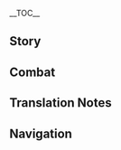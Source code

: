 {{CharacterTabs}}
{{LanguageTabs}}
{{Stub|1={{Meta/VO|tl=1|Japanese}}}}
__TOC__
==Story==
{{VO/Story
|character           = {{ROOTPAGENAME}}
|language            = ja
|name                = 刻晴

<!-- Hello -->
|vo_01_01_title      = 初めまして…
|vo_01_01_subtitle   = Hello
|vo_01_01_file       = VO_{language}{character} Hello.ogg
|vo_01_01_tx         = 私は刻晴、璃月七星の「玉衡」よ。変革の時は来た、千年続いてきた秩序はついに終わる。この歴史的瞬間を、私と共に見届けるわよね？
|vo_01_01_rm         = Watashi wa Kokusei, Riiywe Shichisei no "Yuuhen" yo. Henkaku no toki wa kita, sennen tsudzuite kita chitsujo wa tsui ni owaru. Kono rekishi-teki shunkan wo, watashi to tomo ni mitodoketeru wa yo ne?
|vo_01_01_tl         = I am Keqing, "Yuheng" of the Liyue Qixing. An era of change has come, and the order that has lasted for a thousand years will finally come to an end. You'll witness this historic moment together with me, won't you?

<!-- Chats -->
|vo_02_01_title      = 世間話・手遅れ
|vo_02_01_subtitle   = Chat: Delays
|vo_02_01_file       = VO_{language}{character} Chat - Delays.ogg
|vo_02_01_tx         = 無駄な時間を過ごしてると、仕事が終わらないわよ。
|vo_02_01_rm         = Muda na jikan wo sugoshiteru to, shigoto ga owaranai wa yo.
|vo_02_01_tl         = If you're wasting too much time, your work will never end.

|vo_02_02_title      = 世間話・リラックス
|vo_02_02_subtitle   = Chat: Relax
|vo_02_02_file       = VO_{language}{character} Chat - Relax.ogg
|vo_02_02_tx         = 休むことも大事だけど、気を抜きすぎてはダメよ。
|vo_02_02_rm         = Yasumu koto mo daiji da kedo, ki wo nukisugite wa dame yo.
|vo_02_02_tl         = It's also important to rest, but you shouldn't get too careless.

|vo_02_03_title      = 世間話・機会
|vo_02_03_subtitle   = Chat: Opportunity
|vo_02_03_file       = VO_{language}{character} Chat - Opportunity.ogg
|vo_02_03_tx         = 冒険も商売も、チャンスは一瞬なの。
|vo_02_03_rm         = Bouken mo shoubai mo, chansu wa isshun na no.
|vo_02_03_tl         = In adventure and in business, your chance will only last for a moment.

<!-- Weather -->
|vo_03_01_title      = 雨の日…
|vo_03_01_subtitle   = When It Rains
|vo_03_01_file       = VO_{language}{character} When It Rains.ogg
|vo_03_01_tx         = すごい大雨…困ったわね。そもそも、昨日終わるはずだった仕事を、どうしてあの人たちは今日まで引き伸ばしたのかしら？
|vo_03_01_rm         = Sugoi ooame... komatta wa ne. Somosomo, kinou owaru hazu datta shigoto wo, doushite ano hito-tachi wa kyou made hikinobashita no ka shira?
|vo_03_01_tl         = It's raining quite hard... that's a problem. After all, if their work should have been done yesterday, why would those people delay it until today?

|vo_03_02_title      = 雷の日…
|vo_03_02_subtitle   = When Thunder Strikes
|vo_03_02_file       = VO_{language}{character} When Thunder Strikes.ogg
|vo_03_02_tx         = 雷は怖いものだけど、璃月港の避雷と防火対策は一流だから心配無用よ。
|vo_03_02_rm         = Kaminari wa kowai mono da kedo, Riiywe-kou no hirai to bouka taisaku wa ichiryuu da kara shinpai muyou yo.
|vo_03_02_tl         = Thunder is a frightening thing, but Liyue Harbor's lightning and fire defenses are first-rate, so there's no need to worry.

|vo_03_03_title      = 雪の日…
|vo_03_03_subtitle   = When It Snows
|vo_03_03_file       = VO_{language}{character} When It Snows.ogg
|vo_03_03_tx         = 大丈夫、旅を続けましょう。この程度の雪、気にする必要ないわ。
|vo_03_03_rm         = Daijoubu, tabi wo tsudzukemashou. Kono teido no yuki, ki ni suru hitsuyou nai wa.
|vo_03_03_tl         = It's all right, let's continue our journey. This amount of snow isn't worth worrying about.

|vo_03_04_title      = 晴れの日…
|vo_03_04_subtitle   = When the Sun Is Out
|vo_03_04_file       = VO_{language}{character} When the Sun Is Out.ogg
|vo_03_04_tx         = 良い天気ね、仕事も一段落したし…買い物にでも行こうかしら？
|vo_03_04_rm         = Ii tenki ne, shigoto mo ichidanraku shita shi... Kaimono ni demo ikou ka shira?
|vo_03_04_tl         = The weather is lovely, and our work's done for now, too... Shall we go shopping, then?

<!-- Greetings -->
|vo_04_01_title      = おはよう…
|vo_04_01_subtitle   = Good Morning
|vo_04_01_file       = VO_{language}{character} Good Morning.ogg
|vo_04_01_tx         = おはよう、朝の状態は一日の良し悪しを左右するわ。だから眠くても元気出して起きるのよ！
|vo_04_01_rm         = Ohayou, asa no joutai wa ichinichi no yoshi-ashi wo sayuu suru wa. Dakara nemukute mo genki dashite okiru no yo!
|vo_04_01_tl         = Good morning! Your condition in the morning has an influence on how well the rest of the day goes. So even if you're sleepy, start the day with some energy!

|vo_04_02_title      = こんにちは…
|vo_04_02_subtitle   = Good Afternoon
|vo_04_02_file       = VO_{language}{character} Good Afternoon.ogg
|vo_04_02_tx         = 私にはお昼休みの習慣がないの。でも、もし疲れてるなら休んでもいいわよ。三分後に起こすから。
|vo_04_02_rm         = Watashi ni wa ohiru-yasumi no shuukan ga nai no. Demo, moshi tsukareteru nara yasunde mo ii wa yo. Sanpun-go ni okosu kara.
|vo_04_02_tl         = I'm not in the habit of napping at noon. But if you're tired, you can go ahead and rest. I'll wake you up in three minutes.

|vo_04_03_title      = こんばんは…
|vo_04_03_subtitle   = Good Evening
|vo_04_03_file       = VO_{language}{character} Good Evening.ogg
|vo_04_03_tx         = 夜が訪れ、灯火がともる。うーん、今日も穏やかな一日だったわね。
|vo_04_03_rm         = Yoru ga otozure, touka ga tomoru. Uun, kyou mo odayaka na ichinichi datta wa ne.
|vo_04_03_tl         = The night has fallen, and the lights are coming on. *yawn* Today was another peaceful day.

|vo_04_04_title      = おやすみ…
|vo_04_04_subtitle   = Good Night
|vo_04_04_file       = VO_{language}{character} Good Night.ogg
|vo_04_04_tx         = おやすみ、いい夢を。私？…えっと、あと10件仕事が終わったら休めるわね。
|vo_04_04_rm         = Oyasumi, ii yume wo. Watashi? ...Etto, ato jukken shigoto ga owattara yasumeru wa ne.
|vo_04_04_tl         = Good night, and sweet dreams. Me? ...Um, after I handle ten more items of business, I can go to bed.

<!-- About Keqing -->
|vo_05_01_title      = {name}自身について・理念
|vo_05_01_subtitle   = About {character}: Idealism
|vo_05_01_file       = VO_{language}{character} About {character} - Idealism.ogg
|vo_05_01_tx         = 自分が正しいと思ったことなら、声を大にして、思い切りやるの&mdash;&mdash;これが私が今まで貫いてきた人生の理念よ。
|vo_05_01_rm         = Jibun ga tadashii to omotta koto nara, koe wo dai ni shite, omoikiri yaru no&mdash;&mdash; Kore ga watashi ga ima made tsuranuite kita jinsei no rinen yo.
|vo_05_01_tl         = If you believe you're right, then say it out loud and do as much as you can&mdash;&mdash; That's the principle I've always followed in life.

|vo_05_02_title      = {name}自身について・本職
|vo_05_02_subtitle   = About {character}: Work
|vo_05_02_file       = VO_{language}{character} About {character} - Work.ogg
|vo_05_02_tx         = 私の本職は土地管理と建設よ。璃月は人が多くて、領土が広く資源も豊富だけど、計画性に欠いた事業で目先の利益に飛びついていたら、手痛いしっぺ返しをくらうことになるわ。
|vo_05_02_rm         = Watashi no honshoku wa tochi kanri to kensetsu yo. Riiywe wa hito ga ookute, ryoudo ga hiroku shigen mo houfu da kedo, keikakusei ni kaita jigyou de mesaki no rieki ga tobitsuiteitara, te-itai shippe-gaeshi wo kurau koto ni naru wa.
|vo_05_02_tl         = My main job is in land management and construction. Liyue is filled with many people, vast territory, and plentiful resources, but if people get into business without forethought and jump at the chance of short-term profit, they'll end up facing some severe backlash.

|vo_05_03_title      = {name}自身について・質問
|vo_05_03_subtitle   = About {character}: Skepticism
|vo_05_03_file       = VO_{language}{character} About {character} - Skepticism.ogg
|vo_05_03_tx         = 千年の歴史がある璃月にとって、一番重要なのは何だと思う？<br/>
帝君？…いいえ、私はそう思わない。だって、我々人類は自分の力で今まで生きてきたのよ。なのに、彼は偉ぶって色んなことに口出しする。はあ、言い方が悪いかもしれないけど、彼って本当に何でも知ってるの？
|vo_05_03_rm         = Sennen no rekishi ga aru Riiywe ni totte, ichiban juuyou na no wa nan da to omou?<br/>
Teikun? ...Iie, watashi wa sou omowanai. Datte, wareware jinrui wa jibun no chikara de ima made ikite kita no yo. Na no ni, kare wa erabutte ironna koto ni kuchidashi suru. Haa, iikata ga warui ka mo shirenai kedo, kare tte hontou ni nandemo shitteru no?
|vo_05_03_tl         = What do you think has been most important to Liyue, with its millennia of history?<br/>
Rex Lapis? ...No, I don't think so. After all, we humans have always survived on our own, but he gets all high and mighty and decides to poke his nose into all kinds of things. *sigh* Maybe I shouldn't put it this way, but does he really know everything?

|vo_05_04_title      = {name}自身について・反省
|vo_05_04_subtitle   = About {character}: Self-Reflection
|vo_05_04_quest      = A New Star Approaches
|vo_05_04_file       = VO_{language}{character} About {character} - Self-Reflection.ogg
|vo_05_04_tx         = 璃月の様々な事務に携わってから、初めて帝君の苦労を痛感したわ。最近、問題にぶつかるたびに「帝君なら、どうするかな？」って考えるようになったの。もしかしたら、本当に彼は何でも知っているのかもしれない。ああ、私ったらまだまだ甘いわね…
|vo_05_04_rm         = Riiywe no samazama na jimu ni tazusawatte kara, hajimete Teikun no kurou wo tsuukan shita wa. Saikin, mondai ni butsukaru tabi ni "Teikun nara, dou suru ka na?" tte kangaeru you ni natta no. Moshi ka shitara, hontou ni kare wa nandemo shitteiru no ka mo shirenai. Aa, watashi ttara madamada amai wa ne...
|vo_05_04_tl         = After I got involved in Liyue's various affairs, I fully realized how hard Rex Lapis worked for the first time. Recently, whenever I run into a problem, I find myself thinking: "What would Rex Lapis do?" Perhaps he really does know everything. Ah, I'm still so naive...

<!-- About Us -->
|vo_06_01_title      = 追求について…
|vo_06_01_subtitle   = About Us: Pursuing
|vo_06_01_file       = VO_{language}{character} About Us - Pursuing.ogg
|vo_06_01_tx         = 君のことは気に入ってるわ。神のことを100%信じることなく、盲従もしない。自分なりの考えを持ち、問題を提起して、答えが出るまで模索し続ける姿勢が素敵よ。ふふっ、恥ずかしがることないわ、それこそ正しい生き様だもの。だって、神が過ちを犯さないなんてこと誰も証明できないでしょ？
|vo_06_01_rm         = Kimi no koto wa ki ni itteru wa. Kami no koto wo hyaku-paasento shinjiru koto naku, moujuu mo shinai. Jibun nari no kangae wo mochi, mondai wo teiki shite, kotae ga deru made mosaku shitsudzukeru shisei ga suteki yo. Fufu', hazukashigaru koto nai wa, sorekoso tadashii ikizama da mono. Datte, kami ga ayamachi wo okasanai nante koto dare mo shoumei dekinai desho?
|vo_06_01_tl         = 

|vo_06_02_title      = 試みについて…
|vo_06_02_subtitle   = About Us: Trying
|vo_06_02_friendship = 6
|vo_06_02_file       = VO_{language}{character} About Us - Trying.ogg
|vo_06_02_tx         = そう難しくないから、試しにやってみれば分かるわよ。それでもダメな場合…？ううん、君は私の期待を裏切ったことないから絶対行けるはずよ。
|vo_06_02_rm         = Sou muzukashikunai kara, tameshi ni yatte mireba wakaru wa yo. Sore demo dame na ba'ai...? Uun, kimi wa watashi no kitai wo uragitta koto nai kara zettai ikeru hazu yo.
|vo_06_02_tl         = 

|vo_06_03_title      = 励みについて…
|vo_06_03_subtitle   = About Us: Encouragement
|vo_06_03_friendship = 6
|vo_06_03_quest      = A New Star Approaches
|vo_06_03_file       = VO_{language}{character} About Us - Encouragement.ogg
|vo_06_03_tx         = 私が甘かったわ。帝君みたいになるなんて、私に…できるかしら？えっ？うん…確かにそうね‥他のことには自信が持てるのに、こんなことで悩んでいられない。悩むよりも行動するのみ！努力し続ければ、いつか彼にだって追いつけるはずよ！
|vo_06_03_rm         = Watashi ga amakatta wa. Teikun mitai ni naru nante, watashi ni... Dekiru ka shira? Un... Tashika ni sou ne... Hoka no koto ni wa jishin ga moteru no ni, konna koto de nayande irarenai. Nayamu yori mo koudou suru nomi! Doryoku shitsudzukereba, itsuka kare ni datte oitsukeru hazu yo!
|vo_06_03_tl         = 

<!-- Miscellany I -->
|vo_07_01_title      = 「神の目」について・質問
|vo_07_01_subtitle   = About the [[Vision]]: Skepticism
|vo_07_01_friendship = 4
|vo_07_01_file       = VO_{language}{character} About the Vision - Skepticism.ogg
|vo_07_01_tx         = 神の目は神に認められた証だってみんな言うけど、そんな物いらない。まるで今まで私がやってきた成果が神のおかげだって言われてるみたいじゃない。ああっ、もうムカつく！自分が努力した結果であって、神とは関係ないっていうのに！
|vo_07_01_rm         = Kami no Me wa kami ni mitomerareta akashi datte minna iu kedo, sonna mono iranai. Maru de ima made watashi ga yatte kita seika ga kami no okage datte iwareteru mitai janai. Aa', mou mukatsuku! Jibun ga doryoku shita keika de atte, kami to wa kankei nai tte iu no ni!
|vo_07_01_tl         = 

|vo_07_02_title      = 「神の目」について・反省
|vo_07_02_subtitle   = About the Vision: Reflection
|vo_07_02_friendship = 4
|vo_07_02_quest      = A New Star Approaches
|vo_07_02_file       = VO_{language}{character} About the Vision - Reflection.ogg
|vo_07_02_tx         = 帝君は私に…常人を超えた力でみんなを導いて欲しかったのね。ふん、たとえ神に認められていなくても、私は仕事を全うできるのに！ま…待ってなさいよ！彼の期待に応えてみせるんだから！
|vo_07_02_rm         = Teikun wa watashi ni... Joujin wo koeta chikara de minna wo michibiite hoshikatta no ne. Fun, tatoe kami ni mitomerarete inakute mo, watashi wa shigoto wo mattou dekiru no ni! Ma... Mattenasai yo! Kare no kitai ni kotaete miseru dakara!
|vo_07_02_tl         = 

|vo_07_03_title      = シェアしたいこと・提案
|vo_07_03_subtitle   = Something to Share: Initiative
|vo_07_03_file       = VO_{language}{character} Something to Share - Initiative.ogg
|vo_07_03_tx         = 「璃月七星」の仕事以外に私は公益活動もしてるの。ほとんどの活動でいい反響をもらったけど、「毎日の勤務時間を2時間増やす」っていう活動だけは大勢の人に反対されたわ。時代を追い越すような提案だったのかな…今度は1時間にしよう。
|vo_07_03_rm         = "Riiywe Shichisei" no shigoto igai ni watashi wa koueki katsudou mo shiteru no. Hotondo no katsudou de ii hankyou wo moratta kedo, "Mainichi no kinmu jikan wo nijikan fuyasu" tte iu katsudou dake wa oozei no hito ni hantai sareta wa. Jidai wo oikosu you na teian datta no ka na... Kondo wa ichijikan ni shiyou.
|vo_07_03_tl         = 

|vo_07_04_title      = シェアしたいこと・グッズ
|vo_07_04_subtitle   = Something to Share: Souvenir
|vo_07_04_quest      = A New Star Approaches
|vo_07_04_file       = VO_{language}{character} Something to Share - Souvenir.ogg
|vo_07_04_tx         = 帝君のグッズ？私の部屋にそんなものがいっぱいあるとでも？私はもう子供じゃないのよ！た、確かに最近、新しい帝君の土偶を買ったけど、あれは自分自身を律するためであって、崇拝とか憧れとかじゃないんだから！
|vo_07_04_rm         = Teikun no guzzu? Watashi no heya ni sonna mono ga ippai aru to demo? Watashi wa mou kodomo ja nai no yo! Ta, tashika ni saikin, atarashii Teikun no doguu wo katta kedo, are wa jibunjishin wo rissuru tame de atte, suuhai to ka akogare to ka janai nda kara!
|vo_07_04_tl         = 

|vo_07_05_title      = 興味のあること…
|vo_07_05_subtitle   = Interesting Things
|vo_07_05_file       = VO_{language}{character} Interesting Things.ogg
|vo_07_05_tx         = 勇気があったから鳥が空を飛べるようになった、というモンドの物語を聞いたことあるわ。でも、果てしない空への憧憬があったからこそ、彼らの翼を羽ばたかせ、勇気が生まれたんだと思う。私にとって、璃月はその果てしない空と一緒なのよ。
|vo_07_05_rm         = Yuuki ga atta kara tori ga sora wo toberu you ni natta, to iu Mondo no monogatari wo kiita koto aru wa. Demo, hateshinai sora he no shoukei ga atta kara koso, karera no tsubasa wo habatakase, yuuki ga umareta nda to omou. Watashi ni totte, Riiywe wa sono hateshinai sora to issho na no yo.
|vo_07_05_tl         = 

<!-- About Others -->
|vo_08_01_title      = 鍾離について…
|vo_08_01_subtitle   = About [[Zhongli]]
|vo_08_01_friendship = 4
|vo_08_01_file       = VO_{language}{character} About Zhongli.ogg
|vo_08_01_tx         = あの「往生堂」の先生、確かに博学多才で、尊敬に値するわ。それに彼の考え方は帝君に似ている気がするの…もし彼がもっと自分なりの見解を持ってくれたら、きっと私の力になるはず。そうなったら、彼をそばに置くのも悪くないわね。
|vo_08_01_rm         = Ano "Oujou-dou" no sensei, tashika ni hakugakutasai de, sonkei ni atai suru wa. Sore ni kare no kangaekata wa Teikun ni niteiru ki ga suru no... Moshi kare ga motto jibun nari no kenkai wo motte kuretara, kitto watashi no chikara ni naru hazu. Sou nattara, kare wo soba ni oku no mo warukunai wa ne.
|vo_08_01_tl         = 

|vo_08_02_title      = 北斗について…
|vo_08_02_subtitle   = About [[Beidou]]
|vo_08_02_friendship = 4
|vo_08_02_file       = VO_{language}{character} About Beidou.ogg
|vo_08_02_tx         = あの船長はいつもルールを無視するし、豪快な性格にも頭を悩まされるわ。でも彼女の「南十字」武装船隊は璃月にとって欠かせない存在なの。ルールと利益、その均衡を保つすべは正に芸術ね。あっ、ただ法を担当する「天権」にとっては悩みの種でしょうけど。
|vo_08_02_rm         = Ano senchou wa itsumo ruuru wo mushi suru shi, goukai na seikaku ni mo atama wo nayamasareru wa. Demo kanojo no "Minami Juuji" Busou Sentai wa Riiywe ni totte kakasenai sonzai na no. Ruuru to rieki, sono kinkou wo tamotsu sube wa masa ni geijutsu ne. Aa, tada hou wo tantou suru "Tenchuen" ni totte wa nayami no tane deshou kedo.
|vo_08_02_tl         = 

|vo_08_03_title      = 凝光について・矛盾
|vo_08_03_subtitle   = About [[Ningguang]]: Conflict
|vo_08_03_friendship = 4
|vo_08_03_file       = VO_{language}{character} About Ningguang - Conflict.ogg
|vo_08_03_tx         = 彼女とは同僚よ、でも「そり」が合わないの。彼女にとって璃月は所詮ただの商売の場所。金儲けのためなら彼女は何でもするわ。本当に理念のない人よ。うん…それとも、それが彼女の理念なのかしら？
|vo_08_03_rm         = Kanojo to wa douryou yo, demo "sori" ga awanai no. Kanojo ni totte Riiywe wa shosen tada no shoubai no basho. Kanemouke no tame nara kanojo wa nan demo suru wa. Hontou ni rinen no nai hito yo. Un... Soretomo, sore ga kanojo no rinen na no ka shira?
|vo_08_03_tl         = 

|vo_08_04_title      = 凝光について・協力
|vo_08_04_subtitle   = About Ningguang: Cooperation
|vo_08_04_friendship = 4
|vo_08_04_quest      = A New Star Approaches
|vo_08_04_file       = VO_{language}{character} About Ningguang - Cooperation.ogg
|vo_08_04_tx         = 帝君がいなくなって以来、私たちは色々と共通の念を持つようになったわ、珍しくね。以前の私は、彼女を偏った目で見て評価していた。でも、この時世になって、根本的な理念が違っていても、彼女とは戦友になることができたわ。
|vo_08_04_rm         = Teikun ga inaku natte irai, watashi-tachi wa iroiro to kyoutsuu no nen wo motsu you ni natta wa, mezurashiku ne. Izen no watashi wa, kanojo wo katayotta me de mite hyouka shiteita. Demo, kono jisei ni natte, konponteki na rinen ga chigatteite mo, kanojo to wa senyuu ni naru koto ga dekita wa.
|vo_08_04_tl         = 

|vo_08_05_title      = 凝光について・些細な事
|vo_08_05_subtitle   = About Ningguang: Trifling Matters
|vo_08_05_friendship = 4
|vo_08_05_quest      = A New Star Approaches
|vo_08_05_file       = VO_{language}{character} About Ningguang - Trifling Matters.ogg
|vo_08_05_tx         = とは言え！明星斎の「琉璃新月」は私が3ヶ月も前に予約してたのに！実際にお店へ行ったら、彼女が二倍の値段でここ数ヶ月分の「琉璃新月」を買い占めてたの！やっぱり彼女とは「そり」が合わないわ！
|vo_08_05_rm         = To wa ie! Myoujou-sai no "Ruri Shingetsu" wa watashi ga sankagetsu mo mae ni yoyaku shiteta no ni! Jissai ni omise he ittara, kanojo ga nibai no nedan de koko suukagetsu-bun no "Ruri Shingetsu" wo kaishimeteta no! Yappari kanojo to wa "sori" ga awanai wa!
|vo_08_05_tl         = 

|vo_08_06_title      = 辛炎について…
|vo_08_06_subtitle   = About [[Xinyan]]
|vo_08_06_friendship = 4
|vo_08_06_file       = VO_{language}{character} About Xinyan.ogg
|vo_08_06_tx         = 私も彼女の「ロック」には興味があるの。伝統文化と比べたら確かにちょっとうるさいかもしれないけど、私は別に気にしてないわ。いい音楽はいい音楽だもの、もっと広まるべきよ。
|vo_08_06_rm         = Watashi mo kanojo no "rokku" ni wa kyoumi ga aru no. Dentou bunka to kurabetara tashika ni chotto urusai ka mo shirenai kedo, watashi wa betsu ni ki ni shitenai wa. Ii ongaku wa ii ongaku da mono, motto hiromaru beki yo.
|vo_08_06_tl         = 

|vo_08_07_title      = 白朮について…
|vo_08_07_subtitle   = About [[Baizhu]]
|vo_08_07_friendship = 4
|vo_08_07_file       = VO_{language}{character} About Baizhu.ogg
|vo_08_07_tx         = 白朮先生の医術は住民から信頼されてるわ。もし難病に罹ったら、彼に診てもらえば間違いないわよ。うん？変な噂？一つだけ知ってるわね。白朮先生が処方する薬は本当に苦いの。子供に限らず、私にもその覚えがあるわ。
|vo_08_07_rm         = Byakujutsu-sensei no ijutsu wa juumin kara shinrai sareteru wa. Moshi nanbyou ni kakattara, kare ni mite  moraeba machigai nai wa yo. Un? Hen na uwasa? Hitotsu dake shitteru wa ne. Byakujutsu-sensei ga shohou suru kusuri wa hontou ni nigai no. Kodomo ni kagirazu, watashi ni mo sono oboe ga aru wa.
|vo_08_07_tl         = 

|vo_08_08_title      = 香菱について…
|vo_08_08_subtitle   = About [[Xiangling]]
|vo_08_08_friendship = 4
|vo_08_08_file       = VO_{language}{character} About Xiangling.ogg
|vo_08_08_tx         = 「万民堂」の若いシェフね。彼女の才能は認めてるけど、腕前はまだ不安定よね。以前、彼女に宴会料理を作ってもらおうとしたんだけど、トカゲとスライムの料理を試食して私はその考えを捨てたわ。
|vo_08_08_rm         = "Banmin-dou" no wakai shefu ne. Kanojo no sainou wa mitometeru kedo, udemae wa mada fuantei yo ne. Izen, kanojo ni enkai ryouri wo tsukutte moraou to shita nda kedo, tokage to suraimu no ryouri wo shishoku shite watashi wa sono kangae wo suteta wa.
|vo_08_08_tl         = 

|vo_08_09_title      = 行秋について…
|vo_08_09_subtitle   = About [[Xingqiu]]
|vo_08_09_friendship = 4
|vo_08_09_file       = VO_{language}{character} About Xingqiu.ogg
|vo_08_09_tx         = 話には聞いたことがあるわ。名家の出なのに、彼は一族の事業よりも義侠を重んじるって。素敵な人だと思う。一族の縛りを捨てて、自分が正しいと思うことを貫く人は滅多にいないもの。
|vo_08_09_rm         = Hanashi ni wa kiita koto ga aru wa. Meika no de na no ni, kare wa ichizoku no jigyou yori mo gikyou wo omonjiru tte. Suteki na hito da to omou. Ichizoku no shibari wo sutete, jibun ga tadashii to omou koto wo tsuranuku hito wa metta ni inai mono.
|vo_08_09_tl         = 

|vo_08_10_title      = 魈について…
|vo_08_10_subtitle   = About [[Xiao]]
|vo_08_10_friendship = 4
|vo_08_10_quest      = A New Star Approaches
|vo_08_10_file       = VO_{language}{character} About Xiao.ogg
|vo_08_10_tx         = 伝説の少年仙人ね、人が世を治めるようになって、彼も肩の荷が下りたことでしょう。人類はもう護ってもらう必要がない。たとえ厄介な事件が起きたとしても、私たち人類は自分たちの力でなんとかできるから。
|vo_08_10_rm         = Densetsu no shounen sennin ne, hito ga yo wo osameru you ni natte, kare mo kata no ni ga orita koto deshou. Jinrui wa mou mamotte morau hitsuyou ga nai. Tatoe yakkai na jiken ga okita to shite mo, watashi-tachi jinrui wa jibun-tachi no chikara de nantoka dekiru kara.
|vo_08_10_tl         = 

|vo_08_11_title      = 甘雨について・質問
|vo_08_11_subtitle   = About [[Ganyu]]: Skepticism
|vo_08_11_friendship = 4
|vo_08_11_file       = VO_{language}{character} About Ganyu - Skepticism.ogg
|vo_08_11_tx         = いったい帝君が何をしたのか知らないけど、甘雨があんなにも忠誠を尽くす理由が分からないわ。けど、自分の考えを持たない人にもいいところってあるのよ&mdash;&mdash;例えば不満があったとしても、何も言わず指示に従うとことか。
|vo_08_11_rm         = Ittai Teikun ga nani wo shita no ka shiranai kedo, Kan'u ga anna ni mo chuusei wo tsukusu riyuu ga wakaranai wa. Kedo, jibun no kangae wo motanai hito ni mo ii tokoro tte aru no yo&mdash;&mdash; Tatoeba fuman ga atta to shite mo, nani mo iwazu shiji ni shitagau toko to ka.
|vo_08_11_tl         = 

|vo_08_12_title      = 甘雨について・反省
|vo_08_12_subtitle   = About Ganyu: Reflection
|vo_08_12_friendship = 4
|vo_08_12_file       = VO_{language}{character} About Ganyu - Reflection.ogg
|vo_08_12_tx         = 最近、私ひとりじゃ決断できないことがあったら、彼女の意見を聞きに行くの。彼女は璃月で最も帝君に詳しい人だからね。はぁ、昔、彼女の目の前で帝君の悪口を散々言ってしまったことを思うと何だか申し訳ないわ。幸い、彼女は特に気にしてないみたいだけど…
|vo_08_12_rm         = Saikin, watashi hitori ja ketsudan dekinai koto ga attara, kanojo no iken wo kiki ni iku no. Kanojo wa Riiywe de mottomo Teikun ni kuwashii hito da kara ne. Haa, mukashi, kanojo no me no mae de Teikun no waruguchi wo sanzan itte shimatta koto wo omou to nandaka moushiwake nai wa. Saiwai, kanojo wa toku ni ki ni shitenai mitai da kedo...
|vo_08_12_tl         = 

|vo_08_13_title      = 雲菫について…
|vo_08_13_subtitle   = About [[Yun Jin]]
|vo_08_13_friendship = 4
|vo_08_13_file       = VO_{language}{character} About Yun Jin.ogg
|vo_08_13_tx         = もし和裕茶館の前を通るときに大勢の人が集まっていたら、それは雲菫が演出する舞台がやっている証拠よ。雲菫のためだけに茶館を買収しようと考える商人も少なくないの。
|vo_08_13_rm         = Moshi Wayuu Chakan no mae wo tooru toki ni oozei no hito ga atsumatteitara, sore wa Unkin ga enshutsu suru butai ga yatteiru shouko yo. Unkin no tame dake ni chakan wo baishuu shiyou to kangaeru shounin mo sukunakunai no.
|vo_08_13_tl         = 

|vo_08_14_title      = 風の神について…
|vo_08_14_subtitle   = About the [[Barbatos|Anemo Archon]]
|vo_08_14_friendship = 4
|vo_08_14_quest      = A New Star Approaches
|vo_08_14_file       = VO_{language}{character} About Venti.ogg
|vo_08_14_tx         = 帝君がいなくなって以来、璃月港の未来をどう描いていくべきかずっと考えてるの。帝君がこれまでにしてきたことや、別の神々の統治の手段も調べたわ。でも、隣国のモンドはちょっと変わってるわね…あの風神のやり方で、本当にモンドはこの先も繁栄できるのかしら？
|vo_08_14_rm         = Teikun ga inakunatte irai, Riiywe-kou no mirai wo dou egaite iku beki ka zutto kangaeteru no. Teikun ga koremade ni shite kita koto ya, betsu no kamigami no touchi no shudan mo shirabeta wa. Demo, rinkoku no Mondo wa chotto kawatteru wa ne... Ano Fuujin no yarikata de, hontou ni Mondo wa kono saki mo han'ei dekiru no ka shira?
|vo_08_14_tl         = 

|vo_08_15_title      = 煙緋について…
|vo_08_15_subtitle   = About [[Yanfei]]
|vo_08_15_friendship = 4
|vo_08_15_file       = VO_{language}{character} About Yanfei.ogg
|vo_08_15_tx         = 私にとって法律は、過去に起きた「正しい出来事」の要約ね。けど、時効という欠点も持ち合わせているから、まだまだ改善の余地があるわ。璃月が変革を遂げようとしている今、法律に詳しい人材はいくらいても足りない。もし煙緋が私の助手になってくれたら、厄介な案件をたくさん解決できると思うわ。
|vo_08_15_rm         = Watashi ni totte houritsu wa, kako ni okita "tadashii dekigoto" no youyaku ne. Kedo, jikou to iu ketten mo mochiawaseteiru kara, madamada kaizen no yochi ga aru wa. Riiywe ga henkaku wo togeyou to shiteiru ima, houritsu ni kuwashii jinzai wa ikura ite mo tarinai. Moshi Enhi ga watashi no joshu ni natte kuretara, yakkai na anken wo takusan kaiketsu dekiru to omou wa.
|vo_08_15_tl         = 

|vo_08_16_title      = 夜蘭について…
|vo_08_16_friendship = 4
|vo_08_16_subtitle   = About [[Yelan]]
|vo_08_16_file       = VO_{language}{character} About Yelan.ogg
|vo_08_16_tx         = 夜蘭の先祖は七星に仕えていたわ。私の祖父も、彼女の家族とは学術的な付き合いがあったの。彼女のことをまとめると、物事をそつなくこなし、堅実で頼れる人ってところかしら。あと、総務司に重要な情報を提供してくれることもあるわ。ただ、夜蘭が一体どこから情報を仕入れているのか、私にも分からないけど。
|vo_08_16_rm         = Yeran no senzo wa Shichisei ni tsukaeteita wa. Watashi no sofu mo, kanojo no kazoku to wa gakujutsuteki na tsukiai ga atta no. Kanojo no koto wo matomeru to, monogoto wo sotsunaku konashi, kenjitsu de tayoreru hito tte tokoro ka shira. Ato, Soumushi ni juuyou na jouhou wo teikyou shite kureru koto mo aru wa. Tada, Yeran ga ittai doko kara jouhou wo shi'ireteiru no ka, watashi ni mo wakaranai kedo.
|vo_08_16_tl         = 

<!-- More About Keqing -->
|vo_09_01_title      = {name}を知る・1
|vo_09_01_subtitle   = More About {character}: I
|vo_09_01_file       = VO_{language}{character} More About {character} - 01.ogg
|vo_09_01_tx         = 私のことを知りたいの？いいわよ、じゃあまず「玉衡」の仕事に関する理念を教えるわね。この100以上に及ぶ重要項目を覚えたら、きっと私の理想を知り尽くすことができるわよ。
|vo_09_01_rm         = Watashi no koto wo shiritai no? Ii wa yo, jaa mazu "Yuuhen" no shigoto ni kansuru rinen wo oshieru wa ne. Kono hyaku ijou ni oyobu juuyou koumoku wo oboetara, kitto watashi no risou wo shiritsukusu koto ga dekiru wa yo.
|vo_09_01_tl         = 

|vo_09_02_title      = {name}を知る・2
|vo_09_02_subtitle   = More About {character}: II
|vo_09_02_friendship = 3
|vo_09_02_file       = VO_{language}{character} More About {character} - 02.ogg
|vo_09_02_tx         = 全ての物事は一つ一つ繋がっている。もし一つのことがダメになったら、それに関連する全てのことがダメになるわ。だから「今日のことは今日中に終わらす」っていうのは、私がせっかちだからじゃなくて、遅れることで物事が台無しになるからなの。
|vo_09_02_rm         = Subete no monogoto wa hitotsu-hitotsu tsunagatteiru. Moshi hitotsu no koto ga dame ni nattara, sore ni kanren suru subete no koto ga dame ni naru wa. Dakara, "kyou no koto wa kyou-juu ni owarasu" tte iu no wa, watashi ga sekkachi da kara ja nakute, okureru koto de monogoto ga dainashi ni naru kara na no.
|vo_09_02_tl         = 

|vo_09_03_title      = {name}を知る・3
|vo_09_03_subtitle   = More About {character}: III
|vo_09_03_friendship = 4
|vo_09_03_file       = VO_{language}{character} More About {character} - 03.ogg
|vo_09_03_tx         = 礼儀に拘る必要はないわよ。「玉衡」と言ってもただの肩書きに過ぎないもの。私の身分なんて気にせず本音を言ってちょうだい&mdash;&mdash;物事をはっきりと言うところが君の唯一無二のところで、そして私が一番気に入ってるところなんだから。
|vo_09_03_rm         = Reigi ni kodawaru hitsuyou wa nai wa yo. "Yuuhen" to itte mo tada no katagaki ni suginai mono. Watashi no mibun nante ki ni sezu honne wo itte choudai&mdash;&mdash; Monogoto wo hakkiri iu tokoro ga kimi no yuiitsu muni no tokoro de, soshite watashi ga ichiban ki ni itteru tokoro nan da kara.
|vo_09_03_tl         = 

|vo_09_04_title      = {name}を知る・4
|vo_09_04_subtitle   = More About {character}: IV
|vo_09_04_friendship = 5
|vo_09_04_file       = VO_{language}{character} More About {character} - 04.ogg
|vo_09_04_tx         = 君と一緒に冒険して、結構な時間が経ったわね。君こそが私の理想の人だとますます思えるようになってきたわ&mdash;&mdash;えっ？そんなに驚くこと？私が理想とする璃月を築くには、君は欠かせない存在よ？
|vo_09_04_rm         = Kimi to issho ni bouken shite, kekkou na jikan ga tatta wa ne. Kimi koso ga watashi no risou no hito da to masumasu omoeru you ni natte kita wa&mdash;&mdash; Ee? Sonna ni odoroku koto? Watashi ga risou to suru Riiywe wo kizuku ni wa, kimi wa kakasenai sonzai yo?
|vo_09_04_tl         = 

|vo_09_05_title      = {name}を知る・5
|vo_09_05_subtitle   = More About {character}: V
|vo_09_05_friendship = 6
|vo_09_05_quest      = A New Star Approaches
|vo_09_05_file       = VO_{language}{character} More About {character} - 05.ogg
|vo_09_05_tx         = 「帝君の土地に、人類が生きた証を残すこと」は…やっぱり簡単なことじゃない。でもね、君と約束したいの&mdash;&mdash;新時代の璃月港が生まれた時、私に会いに来て。見せてあげたい。君との時間と君の支えがあったからこそできたことだろうから。
|vo_09_05_rm         = "Teikun no tochi ni, jinrui ga ikita akashi wo nokosu koto" wa... Yappari kantan na koto ja nai. Demo ne, kimi to yakusoku shitai no&mdash;&mdash; Shinjidai no Riiywe-kou ga umareta toki, watashi ni ai ni kite. Misete agetai. Kimi to no jikan to kimi no sasae ga atta kara koso dekita koto darou kara.
|vo_09_05_tl         = 

<!-- Miscellany II -->
|vo_10_01_title      = {name}の趣味…
|vo_10_01_subtitle   = {character}'s Hobbies
|vo_10_01_file       = VO_{language}{character} Hobbies.ogg
|vo_10_01_tx         = デザインも生地も商品の種類も、多種多様…それが「買い物」よ。ん～この魅力はたまらないわね。
|vo_10_01_rm         = Dezain mo kiji mo shouhin no shurui mo, tashu-tayou... Sore ga "kaimono" yo. N~ Kono miryoku wa tamaranai wa ne.
|vo_10_01_tl         = 

|vo_10_02_title      = {name}の悩み…
|vo_10_02_subtitle   = {character}'s Troubles
|vo_10_02_file       = VO_{language}{character} Troubles.ogg
|vo_10_02_tx         = 確かに、璃月の人の生活水準はどんどん良くなってるわ。でも怠け者も増えてるの。ああッ、もう「璃月七星」が頑張って暮らしを改善しているのは、この怠け者たちを養うためじゃないのに！
|vo_10_02_rm         = Tashika ni, Riiywe no hito no seikatsu-suijun wa dondon yoku natteru wa. Demo namakemono mo fueteru no. Aa', mou "Riiywe Shichisei" ga ganbatte kurashi wo kaizen shiteiru no wa, kono namakemono-tachi wo yashinau tame janai no ni!
|vo_10_02_tl         = 

|vo_10_03_title      = 好きな食べ物…
|vo_10_03_subtitle   = Favorite Food
|vo_10_03_file       = VO_{language}{character} Favorite Food.ogg
|vo_10_03_tx         = 食べ物にはあまり執着しない方なんだけど、あのエビのポテト包み揚げだけは…忘れられないわ。たった一つ食べただけで、口の中が幸せで満たされて、溜まりに溜まったストレスが一気にふっ飛ぶの。
|vo_10_03_rm         = Tabemono ni wa amari shuuchaku shinai hou nan da kedo, ano Ebi no Poteto Tsutsumi Age dake wa... Wasurerarenai wa. Tatta hitotsu tabeta dake de, kuchi no naka ga shiawase de mitasarete, tamari ni tamatta sutoresu ga ikki ni futtobu no.
|vo_10_03_tl         = 

|vo_10_04_title      = 嫌いな食べ物…
|vo_10_04_subtitle   = Least Favorite Food
|vo_10_04_file       = VO_{language}{character} Least Favorite Food.ogg
|vo_10_04_tx         = どんな料理にも理想的な味があると思うの。だからそれ以外の味を私は一切認めない。例えば塩味の杏仁豆腐とか、甘口のハスの実入り茶碗蒸しとか…食べ物を粗末にしないで欲しいわ！
|vo_10_04_rm         = Donna ryouri ni mo risouteki na aji ga aru to omou no. Dakara sore igai no aji wo watashi wa issai mitomenai. Tatoeba shio-aji no Annin Doufu to ka, amakuchi no Hasu no Mi-Iri Chawanmushi to ka... Tabemono wo somatsu ni shinaide hoshii wa!
|vo_10_04_tl         = 

<!-- Receiving a Gift -->
|vo_11_01_title      = 贈り物を受け取る·1
|vo_11_01_subtitle   = Receiving a Gift: I
|vo_11_01_file       = VO_{language}{character} Receiving a Gift - 01.ogg
|vo_11_01_tx         = ええ、私の好物だわ。
|vo_11_01_rm         = 
|vo_11_01_tl         = 

|vo_11_02_title      = 贈り物を受け取る·2
|vo_11_02_subtitle   = Receiving a Gift: II
|vo_11_02_file       = VO_{language}{character} Receiving a Gift - 02.ogg
|vo_11_02_tx         = 味は普通だけど、君の努力は認めるわ。
|vo_11_02_rm         = 
|vo_11_02_tl         = 

|vo_11_03_title      = 贈り物を受け取る·3
|vo_11_03_subtitle   = Receiving a Gift: III
|vo_11_03_file       = VO_{language}{character} Receiving a Gift - 03.ogg
|vo_11_03_tx         = 理想の味とは少し違うわね…
|vo_11_03_rm         = 
|vo_11_03_tl         = 

<!-- Birthday -->
|vo_12_01_title      = 誕生日…
|vo_12_01_subtitle   = Birthday
|vo_12_01_file       = VO_{language}{character} Birthday.ogg
|vo_12_01_tx         = お誕生日おめでとう！君に特別なプレゼントを用意したわ。普通の灯りに見えるけど、雷元素をちょっと加えれば長時間光るのよ。明かりが必要な時に使ってね。
|vo_12_01_rm         = O-tanjoubi omedetou! Kimi ni tokubetsu na purezento wo youi shita wa. Futsuu no akari ni mieru kedo, Kaminari-genso wo chotto kuwaereba choujikan hikaru no yo. Akari ga hitsuyou na toki ni tsukatte ne.
|vo_12_01_tl         = 

<!-- Feelings About Ascension -->
|vo_13_01_title      = 突破した感想・起
|vo_13_01_subtitle   = Feelings About Ascension: Intro
|vo_13_01_ascension  = 1
|vo_13_01_file       = VO_{language}{character} Feelings About Ascension - 01.ogg
|vo_13_01_tx         = 目標を定めて日々努力を重ねれば、いずれ成長するのよ。
|vo_13_01_rm         = Mokuhyou wo sadamete hibi doryoku wo kasanereba, izure seichou suru no yo.
|vo_13_01_tl         = 

|vo_13_02_title      = 突破した感想・承
|vo_13_02_subtitle   = Feelings About Ascension: Building Up
|vo_13_02_ascension  = 2
|vo_13_02_file       = VO_{language}{character} Feelings About Ascension - 02.ogg
|vo_13_02_tx         = 良かった、これで臨機応変な対応が必要になった時の選択肢が1つ増えたわ。
|vo_13_02_rm         = Yokatta, kore de rinkiouhen na taiou ga hitsuyou ni natta toki no sentakushi ga hitotsu fueta wa.
|vo_13_02_tl         = 

|vo_13_03_title      = 突破した感想・転
|vo_13_03_subtitle   = Feelings About Ascension: Climax
|vo_13_03_ascension  = 4
|vo_13_03_file       = VO_{language}{character} Feelings About Ascension - 03.ogg
|vo_13_03_tx         = 「昨日の経験は明日の力になる」、この全ては君と共に手に入れたものよ。
|vo_13_03_rm         = "Kinou no keiken wa asu no chikara ni naru", kono subete wa kimi to tomo ni te ni ireta mono yo.
|vo_13_03_tl         = 

|vo_13_04_title      = 突破した感想・結
|vo_13_04_subtitle   = Feelings About Ascension: Conclusion
|vo_13_04_ascension  = 6
|vo_13_04_file       = VO_{language}{character} Feelings About Ascension - 04.ogg
|vo_13_04_tx         = 君と共に旅をして、色々と勉強させてもらったわ。もしね、いつか私が理想の終着点に辿り着いた時…その時は、君も私の傍にいてくれるかな？
|vo_13_04_rm         = Kimi to tomo ni tabi wo shite, iroiro to benkyou sasete moratta wa. Moshi ne, itsuka watashi ga risou no shuuchakuten ni tadoritsuita toki... Sono toki wa, kimi mo watashi no soba ni ite kureru ka na?
|vo_13_04_tl         = 
}}

==Combat==
{{Combat VO
|character           = {{ROOTPAGENAME}}
|language            = ja

|skill_1_tx          = 行けっ！
|skill_1_tl          = Go!
|skill_1_rm          = Ike'!
|skill_2_tx          = 迅影の如く！
|skill_2_tl          = Like a swift shadow!
|skill_2_rm          = Jin'ei no gotoku!
|skill_3_tx          = 瞬くまに。
|skill_3_tl          = In the blink of an eye.
|skill_3_rm          = Matataku ma ni.
|skill_4_tx          = ''(Recast)'' ほあっ&mdash;&mdash;！
|skill_4_tl          = Hah!
|skill_4_rm          = Hoa'&mdash;&mdash;!
|skill_5_tx          = ''(Recast)'' へいっ！
|skill_5_tl          = Hey!
|skill_5_rm          = Hei'!
|skill_6_tx          = ''(Recast)'' はっ！
|skill_6_tl          = Huh!
|skill_6_rm          = Ha'!

|burst_1_tx          = 逃さない！
|burst_1_tl          = No escape!
|burst_1_rm          = Nigasanai!
|burst_2_tx          = 我が剣よ！影に従え&mdash;&mdash;
|burst_2_tl          = My sword! Follow the shadows&mdash;&mdash;!
|burst_2_rm          = Wa ga tsurugi yo! Kage ni shitagae&mdash;&mdash;
|burst_3_tx          = 剣光よ、世の乱れを斬り尽くせ！
|burst_3_tl          = Sword-light, cut through all the world's disorder!
|burst_3_rm          = Kenkou yo, yo no midare wo kiri-tsukuse!

|sprint-s_1_actual_tx= 行こうよ！
|sprint-s_1_actual_rm= Ikou yo!
|sprint-s_1_actual_tl= Let's go!
|sprint-s_2_actual_tx= 急がないと。
|sprint-s_2_actual_rm= Isoganai to.
|sprint-s_2_actual_tl= Hurry up.
|sprint-s_3_file     = Sprint Start 03


|glider_1_file       = Deploying Wind Glider 01,Deploying Wind Glider 02,Deploying Wind Glider 03

|chest_1_tx          = 努力に見合う収穫ね。
|chest_1_tl          = A reward that matches (our) efforts.
|chest_1_rm          = Doryoku ni miau shuukaku ne.
|chest_2_tx          = 悪くないお宝だわ。
|chest_2_tl          = This treasure isn't bad.
|chest_2_rm          = Warukunai o-takara da wa.
|chest_3_tx          = 拾ったら、出発よ。
|chest_3_tl          = When (you've) picked it all up, let's go.
|chest_3_rm          = Hirottara, shuppatsu yo.

|low-hp_1_tx         = 後退するのも作戦のひとつ…
|low-hp_1_tl         = Retreat is also a strategic move...
|low-hp_1_rm         = Koutai suru no mo sakusen no hitotsu...
|low-hp_2_tx         = 油断したっ。
|low-hp_2_tl         = I got careless.
|low-hp_2_rm         = Yudan shita'.
|low-hp_3_tx         = 作戦を立て直す必要があるわ。
|low-hp_3_tl         = I need a change of plans.
|low-hp_3_rm         = Sakusen wo tate-naosu hitsuyou ga aru wa.


|fallen_1_tx         = 勝機を…間違えたわ。
|fallen_1_tl         = I missed my chance... to win.
|fallen_1_rm         = Shouki wo... machigaeta wa.
|fallen_2_tx         = く…悔しい…
|fallen_2_tl         = How... frustrating...
|fallen_2_rm         = Ku... kuyashii...
|fallen_3_tx         = 期待に…応えられなかった。
|fallen_3_tl         = I couldn't live up... to expectations.
|fallen_3_rm         = Kitai ni... kotaerarenakatta.

|hit-l_1_tx          = くっ…
|hit-l_1_tl          = Ugh...
|hit-l_1_rm          = Ku'...
|hit-l_2_tx          = 大した傷じゃない。
|hit-l_2_tl          = It's not a serious wound.
|hit-l_2_rm          = Taishita kizu ja nai.
|hit-l_3_file        = Light Hit Taken 03,Light Hit Taken 04,Light Hit Taken 05,Light Hit Taken 06

|hit-h_1_file        = Heavy Hit Taken 02
|hit-h_1_tx          = たまたまよ…
|hit-h_1_tl          = Just a fluke...
|hit-h_1_rm          = Tamatama yo...
|hit-h_2_file        = Heavy Hit Taken 01,Heavy Hit Taken 03,Heavy Hit Taken 04,Heavy Hit Taken 05,Heavy Hit Taken 06

|join_1_tx           = 行こう、時間は有限よ。
|join_1_tl           = Let's go. Our time is limited.
|join_1_rm           = Ikou, jikan wa yuugen yo.
|join_2_tx           = 急を要する案件？
|join_2_tl           = An urgent matter?
|join_2_rm           = Kyuu wo you suru anken?
|join_3_tx           = 速戦即決！
|join_3_tl           = Strike while the iron is hot!<ref group="TN •">{{lang|mini=1|ja=速戦即決|ja_rm=sokusen-sokketsu}}: an idiom meaning "quick battle for a quick victory; blitzkrieg."</ref>
|join_3_rm           = Sokusen-sokketsu!

|idle_1_file         = Standby 01

|atk-l_1_file        = Light Attack 01,Light Attack 02,Light Attack 03,Light Attack 04,Light Attack 05,Light Attack 06,Light Attack 07

|atk-m_1_file        = Mid Attack 01,Mid Attack 02,Mid Attack 03

|atk-h_1_file        = Heavy Attack 01,Heavy Attack 02,Heavy Attack 03

|climb_1_file        = Climbing 01,Climbing 02,Climbing 03,Climbing 04,Climbing 05

|climb-b_1_file      = Climbing Breath 01,Climbing Breath 02,Climbing Breath 03

|jump_1_file         = Jumping 01,Jumping 02,Jumping 03,Jumping 04,Jumping 05
}}

==Translation Notes==
{{Reflist|group=TN •}}

==Navigation==
{{Character Navbox|type=playable|link type=vo-ja}}